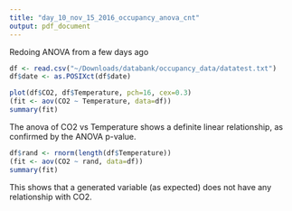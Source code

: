 ```yaml
---
title: "day_10_nov_15_2016_occupancy_anova_cnt"
output: pdf_document
---
```


Redoing ANOVA from a few days ago

```r
df <- read.csv("~/Downloads/databank/occupancy_data/datatest.txt")
df$date <- as.POSIXct(df$date)
```

```r
plot(df$CO2, df$Temperature, pch=16, cex=0.3)
(fit <- aov(CO2 ~ Temperature, data=df))
summary(fit)
```

The anova of CO2 vs Temperature shows a definite linear relationship, as confirmed by the ANOVA p-value.

```r
df$rand <- rnorm(length(df$Temperature))
(fit <- aov(CO2 ~ rand, data=df))
summary(fit)
```

This shows that a generated variable (as expected) does not have any relationship with CO2.

